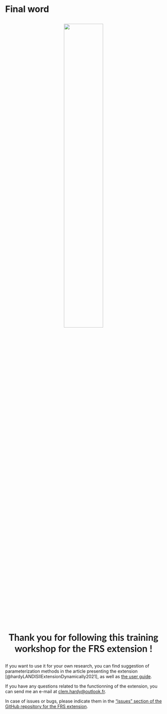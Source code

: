 # Final word


<div style="font-family:Lato; font-size:30px; text-align: center !important; width: 100%  !important;">
![](./imgs/tom-parsons-F5qVefeCrp8-unsplash.jpg){width=50%}
<br>
**Thank you for following this training workshop for the FRS extension !**
</div>

If you want to use it for your own research, you can find suggestion of parameterization methods in the article presenting the extension [@hardyLANDISIIExtensionDynamically2021], as well as [the user guide](https://github.com/Klemet/LANDIS-II-Forest-Roads-Simulation-extension/blob/master/LANDIS-II%20Forest%20Roads%20Simulation%20v1.1%20User%20Guide.pdf).

If you have any questions related to the functionning of the extension, you can send me an e-mail at [clem.hardy@outlook.fr](mailto:clem.hardy@outlook.fr).

In case of issues or bugs, please indicate them in the ["issues" section of the GitHub repository for the FRS extension](https://github.com/Klemet/LANDIS-II-Forest-Roads-Simulation-extension/issues).
